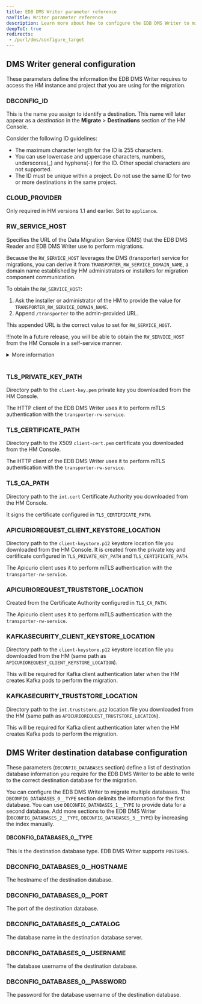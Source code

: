 ```yaml
---
title: EDB DMS Writer parameter reference
navTitle: Writer parameter reference
description: Learn more about how to configure the EDB DMS Writer to migrate source dtabase data to an externally-managed Postgres instance leveraging the Hybrid Manager.
deepToC: true
redirects:
 - /purl/dms/configure_target
---
```


## DMS Writer general configuration

These parameters define the information the EDB DMS Writer requires to access the HM instance and project that you are using for the migration.

### DBCONFIG_ID

This is the name you assign to identify a destination. This name will later appear as a *destination* in the **Migrate** > **Destinations** section of the HM Console.

Consider the following ID guidelines:

-   The maximum character length for the ID is 255 characters.
-   You can use lowercase and uppercase characters, numbers, underscores(\_) and hyphens(-) for the ID. Other special characters are not supported.
-   The ID must be unique within a project. Do not use the same ID for two or more destinations in the same project.

### CLOUD_PROVIDER

Only required in HM versions 1.1 and earlier. Set to `appliance`.

### RW_SERVICE_HOST

Specifies the URL of the Data Migration Service (DMS) that the EDB DMS Reader and EDB DMS Writer use to perform migrations.

Because the `RW_SERVICE_HOST` leverages the DMS (transporter) service for migrations, you can derive it from `TRANSPORTER_RW_SERVICE_DOMAIN_NAME`, a domain name established by HM administrators or installers for migration component communication.

To obtain the `RW_SERVICE_HOST`:

1. Ask the installer or administrator of the HM to provide the value for `TRANSPORTER_RW_SERVICE_DOMAIN_NAME`. 
1. Append `/transporter` to the admin-provided URL. 

This appended URL is the correct value to set for `RW_SERVICE_HOST`. 

!!!note 
   In a future release, you will be able to obtain the `RW_SERVICE_HOST` from the HM Console in a self-service manner.

<details><summary>More information</summary>

<br/>

The `RW_SERVICE_HOST` value must always be derived directly from the `TRANSPORTER_RW_SERVICE_DOMAIN_NAME`. The URL you use to access the HM Console (`PORTAL_DOMAIN_NAME`) may or may not follow a consistent naming pattern with the DMS URL. Therefore, you must confirm the exact value of the `TRANSPORTER_RW_SERVICE_DOMAIN_NAME` with your administrator.

The table below provides examples of how the `RW_SERVICE_HOST` is derived, showing both a recommended and a custom naming convention.

Recommended:

| PORTAL_DOMAIN_NAME            | TRANSPORTER_RW_SERVICE_DOMAIN_NAME | RW_SERVICE_HOST                                |
|-------------------------------|------------------------------------|------------------------------------------------|
| portal-dev.examplecompany.com | dms-service-dev.examplecompany.com | dms-service-dev.examplecompany.com/transporter |
| portal.examplecompany.com     | dms-service.examplecompany.com     | dms-service.examplecompany.com/transporter     |
| portal.qa.examplecompany.com  | dms-service.qa.examplecompany.com  | dms-service.qa.examplecompany.com/transporter  |

Custom: 

| PORTAL_DOMAIN_NAME            | TRANSPORTER_RW_SERVICE_DOMAIN_NAME    | RW_SERVICE_HOST                                   |
|-------------------------------|---------------------------------------|---------------------------------------------------|
| portal-dev.examplecompany.com | migration_endpoint.examplecompany.com | migration_endpoint.examplecompany.com/transporter |
| portal.examplecompany.com     | 987635.examplecompany.com             | 987635.examplecompany.com/transporter             |
| portal.qa.examplecompany.com  | migration_service.examplecompany.com  | migration_service.examplecompany.com/transporter  |

</details> 

<br/>

### TLS_PRIVATE_KEY_PATH

Directory path to the `client-key.pem` private key you downloaded from the HM Console.

The HTTP client of the EDB DMS Writer uses it to perform mTLS authentication with the `transporter-rw-service`.

### TLS_CERTIFICATE_PATH

Directory path to the X509 `client-cert.pem` certificate you downloaded from the HM Console.

The HTTP client of the EDB DMS Writer uses it to perform mTLS authentication with the `transporter-rw-service`.

### TLS_CA_PATH

Directory path to the `int.cert` Certificate Authority you downloaded from the HM Console.

It signs the certificate configured in `TLS_CERTIFICATE_PATH`.

### APICURIOREQUEST_CLIENT_KEYSTORE_LOCATION

Directory path to the `client-keystore.p12` keystore location file you downloaded from the HM Console.
It is created from the private key and certificate configured in `TLS_PRIVATE_KEY_PATH` and `TLS_CERTIFICATE_PATH`.

The Apicurio client uses it to perform mTLS authentication with the `transporter-rw-service`.

### APICURIOREQUEST_TRUSTSTORE_LOCATION

Created from the Certificate Authority configured in `TLS_CA_PATH`.

The Apicurio client uses it to perform mTLS authentication with the `transporter-rw-service`.

### KAFKASECURITY_CLIENT_KEYSTORE_LOCATION

Directory path to the `client-keystore.p12` keystore location file you downloaded from the HM (same path as `APICURIOREQUEST_CLIENT_KEYSTORE_LOCATION`).

This will be required for Kafka client authentication later when the HM creates Kafka pods to perform the migration.

### KAFKASECURITY_TRUSTSTORE_LOCATION

Directory path to the `int.truststore.p12` location file you downloaded from the HM (same path as `APICURIOREQUEST_TRUSTSTORE_LOCATION`).

This will be required for Kafka client authentication later when the HM creates Kafka pods to perform the migration.

## DMS Writer destination database configuration

These parameters (`DBCONFIG_DATABASES` section) define a list of destination database information you require for the EDB DMS Writer to be able to write to the correct destination database for the migration.

You can configure the EDB DMS Writer to migrate multiple databases. The `DBCONFIG_DATABASES_0__TYPE` section delimits the information for the first database. You can use `DBCONFIG_DATABASES_1__TYPE` to provide data for a second database. Add more sections to the EDB DMS Writer (`DBCONFIG_DATABASES_2__TYPE`, `DBCONFIG_DATABASES_3__TYPE`) by increasing the index manually.

#### DBCONFIG_DATABASES_0__TYPE

This is the destination database type. EDB DMS Writer supports `POSTGRES`.

### DBCONFIG_DATABASES_0__HOSTNAME

The hostname of the destination database.

### DBCONFIG_DATABASES_0__PORT

The port of the destination database.

### DBCONFIG_DATABASES_0__CATALOG

The database name in the destination database server.

### DBCONFIG_DATABASES_0__USERNAME

The database username of the destination database.

### DBCONFIG_DATABASES_0__PASSWORD

The password for the database username of the destination database.